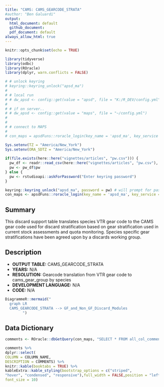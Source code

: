 ```yaml
---
title: "CAMS: CAMS_GEARCODE_STRATA"
#author: "Ben Galuardi"
output:
  html_document: default
  github_document:
  pdf_document: default
always_allow_html: true
---
```


```r
knitr::opts_chunk$set(echo = TRUE)

library(tidyverse)
library(odbc)
library(ROracle)
library(dplyr, warn.conflicts = FALSE)

# # unlock keyring
# keyring::keyring_unlock("apsd_ma")
# 
# # local run
# # dw_apsd <- config::get(value = "apsd", file = "K:/R_DEV/config.yml")
# 
# # if on server..
# # dw_apsd <- config::get(value = "maps", file = "~/config.yml")
# 
# 
# # connect to MAPS
# 
# con_maps = apsdFuns::roracle_login(key_name = 'apsd_ma', key_service = 'maps')


```

```r
Sys.setenv(TZ = "America/New_York")
Sys.setenv(ORA_SDTZ = "America/New_York")
  
if(file.exists(here::here("vignettes/articles", "pw.csv"))) {
  pw_df <- readr::read_csv(here::here("vignettes/articles", "pw.csv"), col_types = "c")
  pw <- pw_df$pw
} else {
  pw <- rstudioapi::askForPassword("Enter keyring password")
}

keyring::keyring_unlock("apsd_ma", password = pw) # will prompt for password
con_maps <- apsdFuns::roracle_login(key_name = 'apsd_ma', key_service = 'maps')
```


## Summary
This discard support table translates species VTR gear code to the CAMS gear code used for discard stratification based on gear stratification used in current stock assessments and quota monitoring.  Species specific gear stratifications have been agreed upon by a discards working group.

## Description

- **OUTPUT TABLE:** CAMS_GEARCODE_STRATA
- **YEARS:** N/A
- **RESOLUTION:** Gearcode translation from VTR gear code to cams_gear_group by species
- **DEVELOPMENT LANGUAGE:** N/A
- **CODE:** N/A


```r
DiagrammeR::mermaid("
  graph LR
  CAMS_GEARCODE_STRATA --> GF_and_Non_GF_Discard_Modules
        ")
```

## Data Dictionary

```r
comments <- ROracle::dbGetQuery(con_maps, "SELECT * FROM all_col_comments WHERE owner = 'MAPS' AND table_name = 'CAMS_GEARCODE_STRATA'")

comments %>%
dplyr::select(
COLUMN = COLUMN_NAME,
DESCRIPTION = COMMENTS) %>%
knitr::kable(booktabs = TRUE) %>%
kableExtra::kable_styling(bootstrap_options = c("striped", 
"hover", "condensed", "responsive"),full_width = FALSE,position = "left", fixed_thead = TRUE,
font_size = 10)
```

